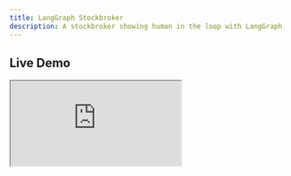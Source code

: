 ```yaml
---
title: LangGraph Stockbroker
description: A stockbroker showing human in the loop with LangGraph
---
```


## Live Demo

<div className="h-[700px]">
  <iframe
    title="Stockbroker example"
    className="h-full w-full border-none"
    src="https://assistant-ui-stockbroker.vercel.app/"
  />
</div>

## Overview

The LangGraph Stockbroker example demonstrates how to integrate assistant-ui with LangGraph for complex, multi-step workflows that require human-in-the-loop interactions. This example shows a stock trading assistant that can execute trades with user approval.

## Features

- **Multi-step Workflows**: Complex workflows managed by LangGraph
- **Human-in-the-Loop**: User approval required for critical actions
- **State Management**: Persistent state across workflow steps
- **Tool Integration**: Integration with external APIs and services
- **Approval Workflows**: Clear approval interfaces for sensitive operations
- **Workflow Visualization**: Visual representation of workflow progress

## Usage

To implement LangGraph workflows with assistant-ui:

1. **LangGraph Setup**: Configure LangGraph workflows and state management
2. **Tool Integration**: Connect LangGraph tools with assistant-ui components
3. **Approval Interfaces**: Create UI for human approval of critical actions
4. **State Persistence**: Maintain workflow state across interactions
5. **Error Handling**: Implement proper error handling and recovery

## Code

Key implementation aspects:

- **LangGraph Integration**: Use LangGraph for workflow orchestration
- **Tool Components**: Create UI components for LangGraph tools
- **Approval UI**: Interface for user approval of sensitive operations
- **State Management**: Persistent state management across workflow steps
- **Error Recovery**: Proper error handling and workflow recovery

The implementation uses LangGraph's workflow capabilities with assistant-ui for a seamless human-AI collaboration experience.

For the complete implementation, see the [LangGraph example source](https://github.com/assistant-ui/assistant-ui/tree/main/examples/with-langgraph).
